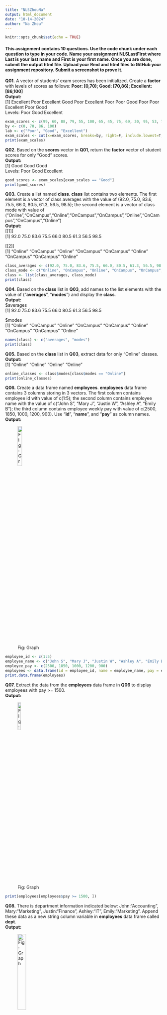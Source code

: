 ```yaml
---
title: "NLSZhouNa"
output: html_document
date: "10-14-2024"
author: "Na Zhou"
---
```


```r
knitr::opts_chunk$set(echo = TRUE)
```

#### This assignment contains 10 questions. Use the code chunk under each question to type in your code. Name your assignment NLSLastFirst where Last is your last name and First is your first name. Once you are done, submit the output html file. Upload your Rmd and html files to GitHub your assignment repository. Submit a screenshot to prove it.

**Q01.** A vector of students' exam scores has been initialized. Create a **factor** with levels of scores as follows: **Poor: [0,70); Good: [70,86); Excellent: [86,100]** <br>
**Output:** <br> 
[1] Excellent Poor Excellent Good Poor Excellent Poor Poor Good Poor Poor Excellent Poor Good<br>
Levels: Poor Good Excellent<br>


```r
exam_scores <- c(99, 60, 88, 79, 55, 100, 65, 45, 75, 69, 30, 95, 53, 72)
by <- c(0, 70, 86, 100)
lab <- c("Poor", "Good", "Excellent")
exam_scales <- cut(x=exam_scores, breaks=by, right=F, include.lowest=T, labels=lab)
print(exam_scales)
```

**Q02.** Based on the **scores** vector in **Q01**, return the **factor** vector of student scores for only "Good" scores. <br>
**Output:** <br>
[1] Good Good Good<br>
Levels: Poor Good Excellent
```r
good_scores <- exam_scales[exam_scales == "Good"]
print(good_scores)
```

**Q03.** Create a list named **class**. **class** list contains two elements. The first element is a vector of class averages with the value of (92.0, 75.0, 83.6, 75.5, 66.0, 80.5, 61.3, 56.5, 98.5); the second element is a vector of class mode with value of ("Online","OnCampus","Online","OnCampus","OnCampus","Online","OnCampus","OnCampus","Online") <br>
**Output:** <br>
[[1]]<br>
[1]  92.0 75.0 83.6 75.5 66.0 80.5 61.3 56.5 98.5<br>

[[2]]<br>
[1] "Online"   "OnCampus" "Online"   "OnCampus" "OnCampus" "Online"   "OnCampus" "OnCampus" "Online"<br>

```r
class_averages <- c(92.0, 75.0, 83.6, 75.5, 66.0, 80.5, 61.3, 56.5, 98.5)
class_mode <- c("Online", "OnCampus", "Online", "OnCampus", "OnCampus", "Online", "OnCampus", "OnCampus", "Online")
class <- list(class_averages, class_mode)
print(class)
```

**Q04.** Based on the **class** list in **Q03**, add names to the list elements with the value of ("**averages**", "**modes**") and display the **class**.<br>
**Output:** <br>
$averages<br>
[1]  92.0 75.0 83.6 75.5 66.0 80.5 61.3 56.5 98.5<br>

$modes<br>
[1] "Online"   "OnCampus" "Online"   "OnCampus" "OnCampus" "Online"   "OnCampus" "OnCampus" "Online"<br>

```r
names(class) <- c("averages", "modes")
print(class)
```

**Q05.** Based on the **class** list in **Q03**, extract data for only "Online" classes.<br>
**Output:** <br>
[1] "Online" "Online" "Online" "Online"<br>

```r
online_classes <- class$modes[class$modes == "Online"]
print(online_classes)
```

**Q06.** Create a data frame named **employees**. **employees** data frame contains 3 columns storing in 3 vectors. The first column contains employee id with value of c(1:5); the second column contains employee name with the value of c("John S", "Mary J", "Justin W", "Ashley A", "Emily B"); the third column contains employee weekly pay with value of c(2500, 1850, 1000, 1200, 900). Use "**id**", "**name**", and "**pay**" as column names. <br>
**Output:** <br>

![Fig: Graph](Outputimg/Q6Output.png){#id .class width=18% height=18%}

```r
employee_id <- c(1:5)
employee_name <- c("John S", "Mary J", "Justin W", "Ashley A", "Emily B")
employee_pay <- c(2500, 1850, 1000, 1200, 900)
employees <- data.frame(id = employee_id, name = employee_name, pay = employee_pay)
print.data.frame(employees)
```

**Q07.** Extract the data from the **employees** data frame in **Q06** to display employees with pay >= 1500.<br>
**Output:** <br>

![Fig: Graph](Outputimg/Q7Output.png){#id .class width=15% height=15%}

```r
print(employees[employees$pay >= 1500, ])
```

**Q08.** There is department information indicated below: John:"Accounting", Mary:"Marketing", Justin:"Finance", Ashley:"IT", Emily:"Marketing". Append these data as a new string column variable in **employees** data frame called **dept**.<br>
**Output:** <br>

![Fig: Graph](Outputimg/Q8Output.png){#id .class width=25% height=25%}

```r
employees$dept <- c("Accounting", "Marketing", "Finance", "IT", "Marketing")
print.data.frame(employees)
```

**Q09.** Declare a matrix named **m** with value (10:18) in 3 rows and 3 columns with row names ("A","B","C") and column names ("1","2","3"). Then convert the matrix to a vector named **v**<br>
**Output:** <br>

![Fig: Graph](Outputimg/Q8Output.png){#id .class width=12% height=12%}
<br>[1] 10 11 12 13 14 15 16 17 18

```r
m <- matrix(data = c(10:18), nrow = 3, ncol = 3, dimnames = list(c("A", "B", "C"), c("1", "2", "3")))
v <- as.vector(m)
print(m)
print(v)
```

**Q10.** A vector **bar** is initialized as follows: *bar<- c(10, NA, NA, 24, 56)*. Use appropriate functions to check whether bar is empty use 1) element-wise checking which returns True/False for each element and 2) vector-wise checking which returns a single True or False.<br>
**Output:** <br>

[1] "Element-wise checking"<br>
[1] FALSE  TRUE  TRUE FALSE FALSE<br>
[1] "Vector-wise checking"<br>
[1] FALSE

```r
bar<- c(10, NA, NA, 24, 56)
Element_wise_check <- is.na(bar)
Vector_wise_check <- all(!is.na(bar))
print("Element-wise checking")
print(Element_wise_check)
print("Vector-wise checking")
print(Vector_wise_check)
```
